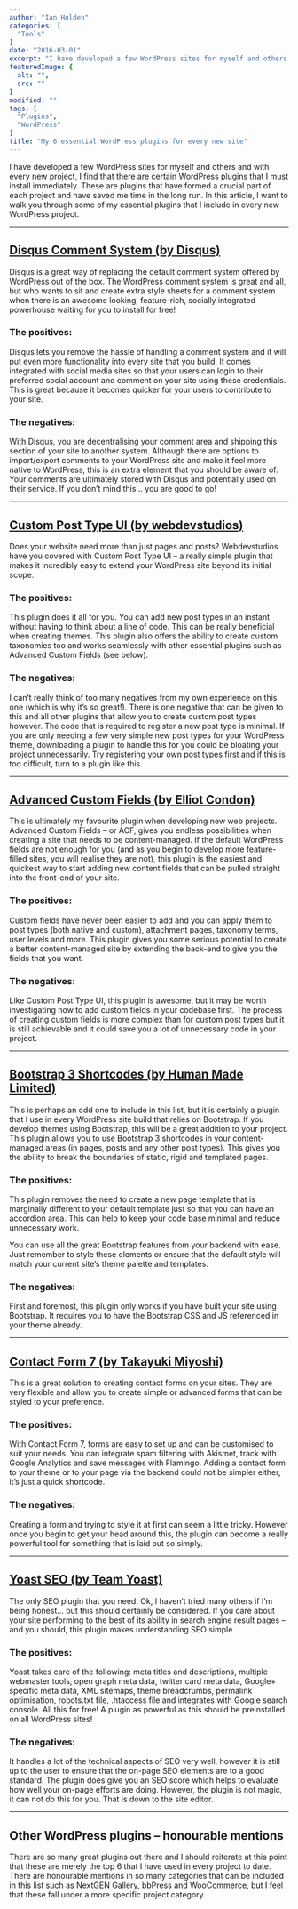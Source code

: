 ```yaml
---
author: "Ian Holden"
categories: [
  "Tools"
]
date: "2016-03-01"
excerpt: "I have developed a few WordPress sites for myself and others and with every new project, I find that there are certain WordPress plugins that I must install immediately. In this article, I want to walk you through some of the essential plugins that I use in my WordPress projects."
featuredImage: {
  alt: "",
  src: ""
}
modified: ""
tags: [
  "Plugins",
  "WordPress"
]
title: "My 6 essential WordPress plugins for every new site"
---
```


I have developed a few WordPress sites for myself and others and with every new project, I find that there are certain WordPress plugins that I must install immediately. These are plugins that have formed a crucial part of each project and have saved me time in the long run. In this article, I want to walk you through some of my essential plugins that I include in every new WordPress project.

----

## [Disqus Comment System (by Disqus)](https://wordpress.org/plugins/disqus-comment-system/)

Disqus is a great way of replacing the default comment system offered by WordPress out of the box. The WordPress comment system is great and all, but who wants to sit and create extra style sheets for a comment system when there is an awesome looking, feature-rich, socially integrated powerhouse waiting for you to install for free!

### The positives:

Disqus lets you remove the hassle of handling a comment system and it will put even more functionality into every site that you build. It comes integrated with social media sites so that your users can login to their preferred social account and comment on your site using these credentials. This is great because it becomes quicker for your users to contribute to your site.

### The negatives:

With Disqus, you are decentralising your comment area and shipping this section of your site to another system. Although there are options to import/export comments to your WordPress site and make it feel more native to WordPress, this is an extra element that you should be aware of. Your comments are ultimately stored with Disqus and potentially used on their service. If you don’t mind this… you are good to go!

----

## [Custom Post Type UI (by webdevstudios)](https://wordpress.org/plugins/custom-post-type-ui/)

Does your website need more than just pages and posts? Webdevstudios have you covered with Custom Post Type UI – a really simple plugin that makes it incredibly easy to extend your WordPress site beyond its initial scope.

### The positives:
This plugin does it all for you. You can add new post types in an instant without having to think about a line of code. This can be really beneficial when creating themes. This plugin also offers the ability to create custom taxonomies too and works seamlessly with other essential plugins such as Advanced Custom Fields (see below).

### The negatives:
I can’t really think of too many negatives from my own experience on this one (which is why it’s so great!). There is one negative that can be given to this and all other plugins that allow you to create custom post types however. The code that is required to register a new post type is minimal. If you are only needing a few very simple new post types for your WordPress theme, downloading a plugin to handle this for you could be bloating your project unnecessarily. Try registering your own post types first and if this is too difficult, turn to a plugin like this.

----

## [Advanced Custom Fields (by Elliot Condon)](https://wordpress.org/plugins/advanced-custom-fields/)
This is ultimately my favourite plugin when developing new web projects. Advanced Custom Fields – or ACF, gives you endless possibilities when creating a site that needs to be content-managed. If the default WordPress fields are not enough for you (and as you begin to develop more feature-filled sites, you will realise they are not), this plugin is the easiest and quickest way to start adding new content fields that can be pulled straight into the front-end of your site.

### The positives:
Custom fields have never been easier to add and you can apply them to post types (both native and custom), attachment pages, taxonomy terms, user levels and more. This plugin gives you some serious potential to create a better content-managed site by extending the back-end to give you the fields that you want.

### The negatives:
Like Custom Post Type UI, this plugin is awesome, but it may be worth investigating how to add custom fields in your codebase first. The process of creating custom fields is more complex than for custom post types but it is still achievable and it could save you a lot of unnecessary code in your project.

----

## [Bootstrap 3 Shortcodes (by Human Made Limited)](https://wordpress.org/plugins/bootstrap-3-shortcodes/)
This is perhaps an odd one to include in this list, but it is certainly a plugin that I use in every WordPress site build that relies on Bootstrap. If you develop themes using Bootstrap, this will be a great addition to your project. This plugin allows you to use Bootstrap 3 shortcodes in your content-managed areas (in pages, posts and any other post types). This gives you the ability to break the boundaries of static, rigid and templated pages.

### The positives:
This plugin removes the need to create a new page template that is marginally different to your default template just so that you can have an accordion area. This can help to keep your code base minimal and reduce unnecessary work.

You can use all the great Bootstrap features from your backend with ease. Just remember to style these elements or ensure that the default style will match your current site’s theme palette and templates.

### The negatives:
First and foremost, this plugin only works if you have built your site using Bootstrap. It requires you to have the Bootstrap CSS and JS referenced in your theme already.

----

## [Contact Form 7 (by Takayuki Miyoshi)](https://wordpress.org/plugins/contact-form-7/)
This is a great solution to creating contact forms on your sites. They are very flexible and allow you to create simple or advanced forms that can be styled to your preference.

### The positives:
With Contact Form 7, forms are easy to set up and can be customised to suit your needs. You can integrate spam filtering with Akismet, track with Google Analytics and save messages with Flamingo. Adding a contact form to your theme or to your page via the backend could not be simpler either, it’s just a quick shortcode.

### The negatives:
Creating a form and trying to style it at first can seem a little tricky. However once you begin to get your head around this, the plugin can become a really powerful tool for something that is laid out so simply.

----

## [Yoast SEO (by Team Yoast)](https://wordpress.org/plugins/wordpress-seo/)
The only SEO plugin that you need. Ok, I haven’t tried many others if I’m being honest… but this should certainly be considered. If you care about your site performing to the best of its ability in search engine result pages – and you should, this plugin makes understanding SEO simple.

### The positives:
Yoast takes care of the following: meta titles and descriptions, multiple webmaster tools, open graph meta data, twitter card meta data, Google+ specific meta data, XML sitemaps, theme breadcrumbs, permalink optimisation, robots.txt file, .htaccess file and integrates with Google search console. All this for free! A plugin as powerful as this should be preinstalled on all WordPress sites!

### The negatives:
It handles a lot of the technical aspects of SEO very well, however it is still up to the user to ensure that the on-page SEO elements are to a good standard. The plugin does give you an SEO score which helps to evaluate how well your on-page efforts are doing. However, the plugin is not magic, it can not do this for you. That is down to the site editor.

----

## Other WordPress plugins – honourable mentions
There are so many great plugins out there and I should reiterate at this point that these are merely the top 6 that I have used in every project to date. There are honourable mentions in so many categories that can be included in this list such as NextGEN Gallery, bbPress and WooCommerce, but I feel that these fall under a more specific project category.